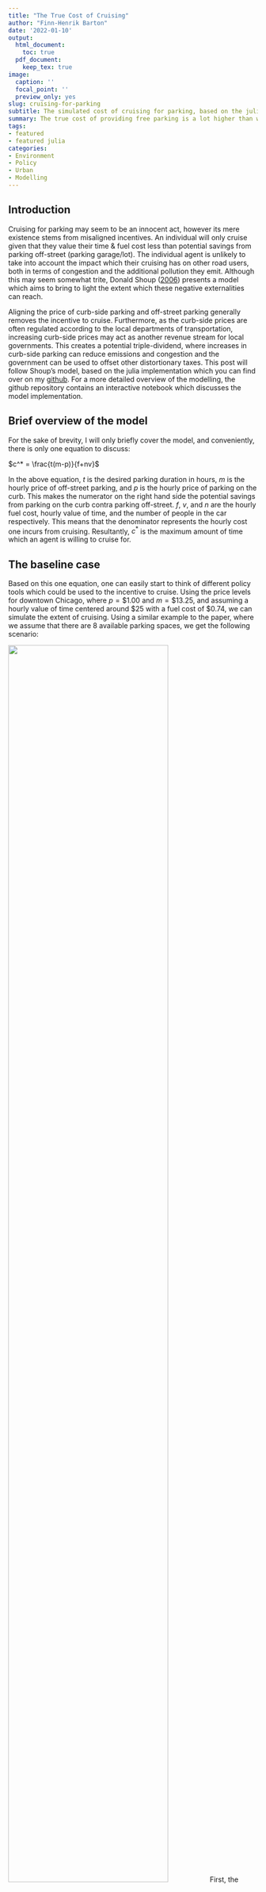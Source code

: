 ```yaml
---
title: "The True Cost of Cruising"
author: "Finn-Henrik Barton"
date: '2022-01-10'
output:
  html_document:
    toc: true
  pdf_document:
    keep_tex: true
image:
  caption: ''
  focal_point: ''
  preview_only: yes
slug: cruising-for-parking
subtitle: The simulated cost of cruising for parking, based on the julia implementation of *Crusing for parking* (Shoup, 2006)
summary: The true cost of providing free parking is a lot higher than what most people may expect. This post discussed the implications of free parking using a simulation approach based on the  2006 paper by Donald Shoup, *Cruising for parking*.
tags:
- featured
- featured julia
categories:
- Environment
- Policy
- Urban
- Modelling
---
```


## Introduction
Cruising for parking may seem to be an innocent act, however its mere existence stems from misaligned incentives. An individual will only cruise given that they value their time & fuel cost less than potential savings from parking off-street (parking garage/lot). The individual agent is unlikely to take into account the impact which their cruising has on other road users, both in terms of congestion and the additional pollution they emit. Although this may seem somewhat trite, Donald Shoup ([2006](https://www.researchgate.net/publication/222745846_Cruising_for_parking)) presents a model which aims to bring to light the extent which these negative externalities can reach.

Aligning the price of curb-side parking and off-street parking generally removes the incentive to cruise. Furthermore, as the curb-side prices are often regulated according to the local departments of transportation, increasing curb-side prices may act as another revenue stream for local governments. This creates a potential triple-dividend, where increases in curb-side parking can reduce emissions and congestion and the government can be used to offset other distortionary taxes. This post will follow Shoup's model, based on the julia implementation which you can find over on my [github](https://github.com/FinnHB/JuliaProjects/tree/main/ParkingSimulation). For a more detailed overview of the modelling, the github repository contains an interactive notebook which discusses the model implementation.


## Brief overview of the model
For the sake of brevity, I will only briefly cover the model, and conveniently, there is only one equation to discuss:

$c^* = \frac{t(m-p)}{f+nv}$

In the above equation, $t$ is the desired parking duration in hours, $m$ is the hourly price of off-street parking, and $p$ is the hourly price of parking on the curb. This makes the numerator on the right hand side the potential savings from parking on the curb contra parking off-street. $f$, $v$, and $n$ are the hourly fuel cost, hourly value of time, and the number of people in the car respectively. This means that the denominator represents the hourly cost one incurs from cruising. Resultantly, $c^*$ is the maximum amount of time which an agent is willing to cruise for.


## The baseline case
Based on this one equation, one can easily start to think of different policy tools which could be used to the incentive to cruise. Using the price levels for downtown Chicago, where $p=\$1.00$ and $m=\$13.25$, and assuming a hourly value of time centered around $\$25$ with a fuel cost of $\$0.74$, we can simulate the extent of cruising. Using a similar example to the paper, where we assume that there are 8 available parking spaces, we get the following scenario:

![](cruising_baseline.png){width=80%}
First, the available curb-side parking fills up (blue line). Once all the curb-side spaces have been occupied, agents start to cruise to see if an availability opens up (green line). Eventually, when some agents have cruised for their $c*$ amount of time, they will decide to park off-street (yellow line). Over time, as agents leave from the curb-side parking, they immediately get occupied with the cruisers, meaning that curb-side parking is constantly at full capacity.

We can also see a plateauing of the number of agents who are cruising for parking at around 8. In this scenario, a total of 109 km were cruised during the 3 hour time-frame, assuming a coasting speed of 8km/h. Based on the emissions of a 2020 Honda Civic, this would have amounted to approximately 13kg of CO$_2$ emissions and 15g of NO$_x$.


## Increasing parking availability
What may seem like an obvious answer, is to increase the amount of curbside parking availability. Ignoring limitations to increasing desirable curb-side parking, increasing the amount of available parking may result in temporarily alleviating the amount of cruising.


![](cruising_more_curb.png){width=80%}

Doubling the amount of available curb-side parking space from 8 to 16 has an immediate impact on the amount of cruising in the short term. Unfortunately, the same story as before repeats itself. As soon as the available curb-side parking has been occupied, the cruising persists, returning to the same stable point of approximately 8 agents cruising for parking. That being said, increasing the amount of available parking, can be an effective method of reducing coasting if the demand for parking is sufficiently low, and periods of high demand are sufficiently short.

## Price matching
By far the most efficient method of reducing the incentive to cruise is to align the price of parking on the curb versus the price of parking off-street. By matching the prices, the numerator in our equation becomes zero and the cruising incentive disappears. As the price of parking on the curb and off-street the incentive to cruise dwindles until at the point where $p=m$ there is no longer any gains had from cruising.

![](cruising_combined_p.png){width=110%}

For reducing the incentive to cruise, there is no difference between increasing the price of curb-side parking versus reducing the cost of off-street parking. This can easily be seen by observing that the first derivatives are the same with the exception of a minus sign in front of $\frac{\partial c^*}{\partial p}$:

$$\frac{\partial c^*}{\partial p} = -\frac{t}{f+nv}$$ $$\frac{\partial c^*}{\partial m} = +\frac{t}{f+nv}$$
That being said, reducing the price of off-street parking prices would incentivise more car owners to travel to urban areas rather than using public transport. This would increase the overall demand for parking, however, at the low prices, private companies may be unwilling to provide parking services, leaving the onus of providing parking on local governments. Furthermore, supply-side policies are not necessarily feasible in large metropolitan areas where the land fetches exorbitant prices.


## Other policy levers
I would also like to briefly give some attention to a few of the other variables which have been somewhat neglected so far. Incentivising carpooling would increase the $n$ term in the denominator, resulting in an increased cost of cruising since the time-cost is born by two agents. Similarly, imposing higher fuel taxes will increase $f$, affecting the hourly cost of cruising. Lastly, I'd like to bring to attention the potential implication of limiting parking time. Limiting the amount of time an individual can park off-street would decrease the incentive to cruise for long periods of time. One reason for this would be due to the option between parking on the curb versus off-street no longer face the value of $t$, and this parking time preference would need to be captured. On the other hand, limiting the parking duration may also act as a way of segregating the market if agents are unwilling to change their parking duration. In this case, less agent would interested in parking on the curb since we will only be considering a smaller set within the market. This said, due to the lack of prior expectations or a way of modelling different markets, this model is not apt to answer this question in full, however, I think it is some fun food for thought.


## Concluding remarks
Although at first, the concept of cruising for parking may seem somewhat banal. Many states and cities have perverse incentives set up, incentivising individuals to cruise for a 'better' parking deal. This can play an unexpectedly large role in local pollution and congestion. Although several policy tools can help reduce the cruising incentive, it is only by bringing the price of curb-side parking in alignment with the off-street price that we can get a triple dividend.



 <font size="1"> <p>Feature image source: <a href="https://unsplash.com/photos/6QIefFMpHEY">www.unsplash.com</a></p></font> 
